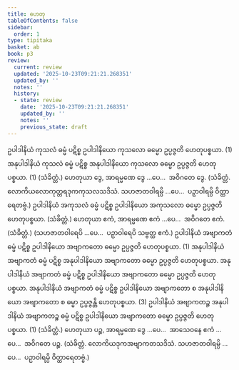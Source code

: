 ```yaml
---
title: ဟေတု
tableOfContents: false
sidebar:
  order: 1
type: tipitaka
basket: ab
book: p3
review:
  current: review
  updated: '2025-10-23T09:21:21.268351'
  updated_by: ''
  notes: ''
  history:
  - state: review
    date: '2025-10-23T09:21:21.268351'
    updated_by: ''
    notes: ''
    previous_state: draft
---
```



<ReviewStatus review={frontmatter.review} showDetails={true} />

<HypothesisAnnotation frontmatter={frontmatter} />

<DynamicBreadcrumb />

<Division number="10" book="p3" e="ch" v="39" p="418">

<Paragraph number="2254" book="p3">
ဥပါဒါနိယံ ကုသလံ ဓမ္မံ ပဋိစ္စ ဥပါဒါနိယော ကုသလော ဓမ္မော ဥပ္ပဇ္ဇတိ ဟေတုပစ္စယာ. (1)
</Paragraph>

<Paragraph number="2255" book="p3">
အနုပါဒါနိယံ ကုသလံ ဓမ္မံ ပဋိစ္စ အနုပါဒါနိယော ကုသလော ဓမ္မော ဥပ္ပဇ္ဇတိ ဟေတုပစ္စယာ. (1) (သံခိတ္တံ.)
</Paragraph>

</Division>
<Division number="11" book="p3" e="ch" v="39" p="418">

<Paragraph number="2256" book="p3">
ဟေတုယာ ဒွေ, အာရမ္မဏေ ဒွေ …ပေ…  အဝိဂတေ ဒွေ. (သံခိတ္တံ. လောကိယလောကုတ္တရဒုကကုသလသဒိသံ. သဟဇာတဝါရမ္ပိ …ပေ…  ပဉှာဝါရမ္ပိ ဝိတ္ထာရေတဗ္ဗံ.)
</Paragraph>

</Division>
<Division number="12" book="p3" e="ch" v="39" p="418">

<Paragraph number="2257" book="p3">
ဥပါဒါနိယံ အကုသလံ ဓမ္မံ ပဋိစ္စ ဥပါဒါနိယော အကုသလော ဓမ္မော ဥပ္ပဇ္ဇတိ ဟေတုပစ္စယာ. (သံခိတ္တံ.)
</Paragraph>

<Paragraph number="2258" book="p3">
ဟေတုယာ ဧကံ, အာရမ္မဏေ ဧကံ …ပေ…  အဝိဂတေ ဧကံ. (သံခိတ္တံ.)
</Paragraph>

<Paragraph number="2259" book="p3">
(သဟဇာတဝါရေပိ …ပေ…  ပဉှာဝါရေပိ သဗ္ဗတ္ထ ဧကံ.)
</Paragraph>

</Division>
<Division number="13" book="p3" e="ch" v="39" p="418">

<Paragraph number="2260" book="p3">
ဥပါဒါနိယံ အဗျာကတံ ဓမ္မံ ပဋိစ္စ ဥပါဒါနိယော အဗျာကတော ဓမ္မော ဥပ္ပဇ္ဇတိ ဟေတုပစ္စယာ. (1)
</Paragraph>

<Paragraph number="2261" book="p3">
အနုပါဒါနိယံ အဗျာကတံ ဓမ္မံ ပဋိစ္စ အနုပါဒါနိယော အဗျာကတော ဓမ္မော ဥပ္ပဇ္ဇတိ ဟေတုပစ္စယာ. အနုပါဒါနိယံ အဗျာကတံ ဓမ္မံ ပဋိစ္စ ဥပါဒါနိယော အဗျာကတော ဓမ္မော ဥပ္ပဇ္ဇတိ ဟေတုပစ္စယာ. အနုပါဒါနိယံ အဗျာကတံ ဓမ္မံ ပဋိစ္စ ဥပါဒါနိယော အဗျာကတော စ အနုပါဒါနိယော အဗျာကတော စ ဓမ္မာ ဥပ္ပဇ္ဇန္တိ ဟေတုပစ္စယာ. (3)
</Paragraph>

<Paragraph number="2262" book="p3">
ဥပါဒါနိယံ အဗျာကတဉ္စ အနုပါဒါနိယံ အဗျာကတဉ္စ ဓမ္မံ ပဋိစ္စ ဥပါဒါနိယော အဗျာကတော ဓမ္မော ဥပ္ပဇ္ဇတိ ဟေတုပစ္စယာ. (1) (သံခိတ္တံ.)
</Paragraph>

</Division>
<Division number="14" book="p3" e="ch" v="39" p="419">

<Paragraph number="2263" book="p3">
ဟေတုယာ ပဉ္စ, အာရမ္မဏေ ဒွေ …ပေ…  အာသေဝနေ ဧကံ …ပေ…  အဝိဂတေ ပဉ္စ. (သံခိတ္တံ. လောကိယဒုကအဗျာကတသဒိသံ. သဟဇာတဝါရမ္ပိ …ပေ…  ပဉှာဝါရမ္ပိ ဝိတ္ထာရေတဗ္ဗံ.)
</Paragraph>
</Division>